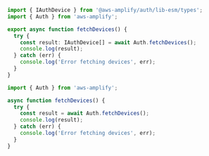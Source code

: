 <BlockSwitcher>
<Block name="TypeScript">

```ts
import { IAuthDevice } from '@aws-amplify/auth/lib-esm/types';
import { Auth } from 'aws-amplify';

export async function fetchDevices() {
  try {
    const result: IAuthDevice[] = await Auth.fetchDevices();
    console.log(result);
  } catch (err) {
    console.log('Error fetching devices', err);
  }
}
```
</Block>
<Block name="JavaScript">

```js
import { Auth } from 'aws-amplify';

async function fetchDevices() {
  try {
    const result = await Auth.fetchDevices();
    console.log(result);
  } catch (err) {
    console.log('Error fetching devices', err);
  }
}
```
</Block>
</BlockSwitcher>